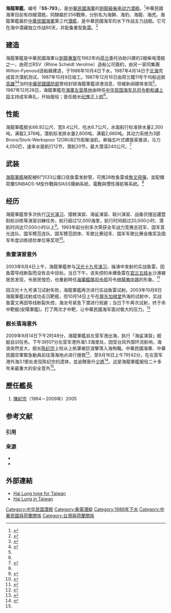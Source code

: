 {{重定向至此|海龍號}}
{{關於|隸屬於中華民國海軍的潛艇|其他意思|海龍}}

{{潛艇
|名称 = [[中華民國海軍|中華民國海軍]][[海虎號|海龍軍艦]]（SS-793） [[File:Flag_of_the_Republic_of_China.svg|30px]]
|图片 = [[File:SS793_Submarines1.jpg|300px]]
|照片说明 = 
|舰种 = 柴電潛艦
|艦級= [[劍龍級潛艦|劍龍級潛艦]]（1號艦）
|命名 = 
|拥有国 = {{ROC}}
|前型 = 
|次型 = 
|同型 = [[海虎號|海虎軍艦]]
|下水 = 1986年10月4日
|竣工 = 1987年10月9日
|结局 = 現役
|水上吃水 = 6.7米（22呎）
|水上排水量 = 2,300噸（滿載：2,376噸）
|水下排水量 = 2,600噸（滿載：2,660噸）
|极限潜深 = 240米
|长度 = 66.92米（219.6呎）
|阔度 = 8.4米（27.6呎）
|动力系统 = 12ORUB215[[柴油機|柴油機]]*3具<br>196蜂巢式電瓶*2
|叶轴 = 單軸五葉式螺旋槳
|水上极速 = 12節1,400匹
|潜行极速 = 20節5,100匹
|乘员 = 軍官8 士官兵58<br>艦長[[上校|上校]]編階
|鱼雷= 533mm魚雷管六具<br>最多28枚[[SUT魚雷|SUT魚雷]]以及[[Mk_48型魚雷|Mk 48型魚雷]](不帶飛彈)
|导弹= 最多28枚潛射型[[魚叉反艦飛彈|魚叉反艦飛彈]]（不帶魚雷）
|其他武装 =
|结构 = 單層外殼
|自持力 = 60天
|续航力 = 18,520公里（水面），水下连续72小时
|其他 = 922KW HolecDG110/47/90發電機*2<br>3,800KW Holec 電機*1
}}

'''海龍軍艦'''，编号「'''SS-793'''」，是[[中華民國海軍|中華民國海軍]]的[[劍龍級|劍龍級]][[柴电动力|柴电动力]][[潜舰|潜舰]]。<ref name="cdnews1">{{cite news |url=http://www.cdnews.com.tw/cdnews_site/docDetail.jsp?coluid=141&docid=100905334 |title=海龙号22年最大意外 舰长落海掙扎救不回 |work=[[中央日报网络报|中央日报网络报]] |date=2009-09-15 |access-date=2009-09-17 |archive-url=https://web.archive.org/web/20140112114640/http://www.cdnews.com.tw/cdnews_site/docDetail.jsp?coluid=141&docid=100905334 |archive-date=2014-01-12 |dead-url=yes }}</ref>中華民國海軍目前有四艘潜舰，同隸屬於256戰隊，分别名为海獅、海豹、海龍、海虎。海龍軍艦屬於[[中華民國海軍|中華民國海軍]]第三代[[潛艦|潛艦]]，是中華民國海军的水下作战主力战舰。它可在海中潜藏独立作战60天，并配备重型[[鱼雷|鱼雷]]。<ref name="voa102">{{cite news |url = http://www.voanews.com/chinese/2009-09-14-voa102.cfm |title=中華民國海军潜舰舰长落海失踪 |work=[[美国之音|美国之音]] |date=2009-09-14}}{{deadlink|date=2012-10-24}}</ref>

== 建造 ==
海龍軍艦是中華民國海軍以[[劍龍專案|劍龍專案]]在1982年向[[荷兰|荷兰]]委托协助兴建的2艘柴电潜舰之一，由荷兰RSV（Rhine Scheldt Verolme）造船公司簽約，由另一家同集團Wilton-Fyenood造船廠建造，于1986年10月4日下水，1987年4月14日于[[北海_(大西洋)|北海]]完成首次潜航测试，1987年10月9日竣工。1987年12月16日由荷兰籍11号干坞船运抵[[高雄|高雄]]<ref name="军事新闻通讯社">{{cite news|url=http://mna.gpwb.gov.tw/MNANew/Internet/NewsDetail.aspx?GUID=37507|title=剑龙成军历尽艰辛官兵战力不断精进|work=[[军事新闻通讯社|军事新闻通讯社]]|date=2007-12-23|deadurl=yes|archiveurl=https://web.archive.org/web/20140112113216/http://mna.gpwb.gov.tw/MNANew/Internet/NewsDetail.aspx?GUID=37507|archivedate=2014-01-12}}</ref><ref name="全球防卫志">{{cite journal|url=http://www.diic.com.tw/mag/mag262/262-48.htm|title=潜进荷兰－剑龙专案秘辛|work=[[全球防卫杂志|全球防卫杂志]]|issue=262期|date=2006-06|deadurl=yes|archiveurl=https://web.archive.org/web/20101227081156/http://www.diic.com.tw/mag/mag262/262-48.htm|archivedate=2010-12-27}}</ref>当时[[中華民國國防部|中華民國國防部]]曾经封锁海龍軍艦进港消息，但被新闻媒体发现<ref name="cdnews1"/>。1987年12月28日，海龍軍艦在[[海軍左营基地|海軍左营基地]]由時任[[中华民国海军总司令|中华民国海军总司令]][[劉和谦|劉和谦]][[上将|上将]]主持成军典礼，开始服役；首任舰长[[纪惟正|纪惟正]][[上校|上校]]<ref name="军事新闻通讯社" />。

==性能==
海龍軍艦舰长66.92公尺、宽8.4公尺、吃水6.7公尺，水面航行标准排水量2,300吨，满载2,376吨，潜航标准排水量2,600吨，满载2,660吨。其动力系统为3部 Brons/Stork-Werkspoor 12ORUB215型柴油机，单轴五叶式螺旋桨推进，马力4,050匹，速率水面航行12节，潜航20节，最大潜深240公尺。<ref name="国防部青年日报">{{cite news|url=http://news.gpwb.gov.tw/newpage_blue/news.php?css=2&rtype=2&nid=6581|title=剑龙级潜舰|work=[[青年日报|青年日报]]|date=2007-01-30|deadurl=yes|archiveurl=https://web.archive.org/web/20100210031740/http://news.gpwb.gov.tw/newpage_blue/news.php?css=2|archivedate=2010-02-10}}</ref>

==武装==
[[海龍號|海龍軍艦]]艏配被6门533公厘口径鱼雷发射管，可携28枚鱼雷或[[AGM-84魚叉反艦飛彈|魚叉飛彈]]，並配備荷蘭SINBADS-M型作戰與SIASS聲納系統、電戰與慣性導航等系統。<ref name="国防部青年日报" />

==经历==
海龍軍艦曾多次执行[[汉光演习|汉光演习]]、猎鲸演習、海鲨演習、联兴演習、战备侦搜巡邏暨耐航训练等演習训練任务，航行超过12,000海里，航行时间超过20,000小时、潜航时间达17,000小时以上<ref>{{cite news |url=http://www.nownews.com/2009/09/14/11490-2506076.htm |title=海龙潜舰舰长落海 下落不明 |work=[[NOWnews|NOWnews]] |date=2009-09-14 |accessdate=2009-09-25 |archive-date=2009-09-23 |archive-url=https://web.archive.org/web/20090923114413/http://www.nownews.com/2009/09/14/11490-2506076.htm |dead-url=no }}</ref>。1993年起分别多次荣获全军战力竞赛总冠军、国军莒光连队、国军模范连队、国军模范团体、军歌比赛冠军、国军军歌比赛金像奖及国军年度训练绩优单位等奖项<ref>{{cite news|url=http://mna.gpwb.gov.tw/MNANew/Internet/NewsDetail.aspx?GUID=37505|title=潜舰官兵袍泽共聚一堂 欢庆剑龙成军廿周年|work=军事新闻通讯社|date=2007-12-23|deadurl=yes|archiveurl=https://web.archive.org/web/20140112115052/http://mna.gpwb.gov.tw/MNANew/Internet/NewsDetail.aspx?GUID=37505|archivedate=2014-01-12}}</ref>。

===魚雷演習意外===
2003年9月4日上午，海龍軍艦参与[[汉光十九号演习|汉光十九号演习]]，操演中发射的实战鱼雷，因鱼雷导线断裂而没有击中目标。当日下午，该失控的未爆鱼雷在[[宜兰|宜兰]][[五结乡|五结乡]]沙滩被居民发现，令居民惶恐，也重創時任[[海軍艦隊司令部|海軍艦隊司令部]]司令[[林鎮夷|林鎮夷]][[中將|中將]]的形象。<ref>{{cite news |url = http://www.nownews.com/2003/09/06/10844-1509066.htm |title=未爆鱼雷引信成功拆除 将以海运方式送回左营 |work=NOWnews |date=2003-09-05}}</ref>

因汉光十九号演习试射失败，海龍軍艦再次进行实战鱼雷试射。2003年10月8日海龍軍艦试射成功击沉靶舰，但10月14日上午在[[屏東縣|屏东]][[加禄堂|加禄堂]]外海的试射中，实战鱼雷又再因导线断裂失控，海龙号紧急下潜进行规避；当日下午再次试射，终于命中靶舰(安陽軍艦)。打了两次才中靶，让中華民國海军面对极大的压力。<ref>{{cite news |url=http://www.libertytimes.com.tw/2003/new/oct/15/today-fo6.htm |title=鱼雷潜射两枚 终于命中靶舰 |work=[[自由时报|自由时报]] |date=2003-10-15 |accessdate=2009-09-18 |archive-date=2005-01-23 |archive-url=https://web.archive.org/web/20050123012313/http://www.libertytimes.com.tw/2003/new/oct/15/today-fo6.htm |dead-url=no }}</ref>

=== 舰长落海意外 ===
2009年9月14日下午2时48分，海龍軍艦自左营军港出海，执行「海鲨演習」舰艇自训任务。下午3时07分左营军港外海1.3海里处，因受台风外围环流影响，海浪突然变大，舰长[[陈纪宗|陈纪宗]]上校从上帆罩被巨浪擊落入海殉職。中華民國海軍、中華民國空軍緊急動員前往落海地点进行搜救<ref>{{cite news |url=http://www.cdnews.com.tw/cdnews_site/docDetail.jsp?coluid=108&docid=100905255 |title=海龙潜舰舰长陈纪宗落海失踪 国军搜救 |work=中央日报网络报 |date=2009-09-14 |access-date=2009-09-17 |archive-url=https://web.archive.org/web/20140112114514/http://www.cdnews.com.tw/cdnews_site/docDetail.jsp?coluid=108&docid=100905255 |archive-date=2014-01-12 |dead-url=yes }}</ref>，至9月16日上午7时42分，在左营军港外海3.1里处发现陈纪宗的遗体，並追贈晉升[[少將|少將]]<ref>{{cite news|url=http://www.cna.com.tw/SearchNews/doDetail.aspx?id=200909160060|title=陈纪宗遗体寻获 家属伤心迎灵|work=[[中央通訊社|中央通訊社]]|date=2009-09-16|deadurl=yes|archiveurl=https://web.archive.org/web/20140112123518/http://www.cna.com.tw/SearchNews/doDetail.aspx?id=200909160060|archivedate=2014-01-12}}</ref>。这是海龍軍艦服役二十多年来最重大的安全意外<ref name="voa102" />。

== 歷任艦長 ==
# [[陳紀宗|陳紀宗]]（1964－2009年）2005

== 参考文献 ==
=== 引用 ===
{{Reflist|2}}

=== 来源 ===
* {{cite book |author=高智陽 |title=潛進荷蘭－劍龍專案秘辛Inside the Taiwan－Netherland Submarine Sale}}
* {{VOA}}

== 外部連結 ==
* [http://www.dutchsubmarines.com/export/export_chienlung_hailung.htm Hai  Lung type for Taiwan] {{Webarchive|url=https://archive.is/20120727234607/http://www.dutchsubmarines.com/export/export_chienlung_hailung.htm |date=2012-07-27 }}
* [http://www.dutchsubmarines.com/pictures/pictures_chienlung_hailung_taiwan.htm Hai Lung in Taiwan] {{Wayback|url=http://www.dutchsubmarines.com/pictures/pictures_chienlung_hailung_taiwan.htm |date=20091015063206 }}

{{白魚級潛艇}}
{{中華民國海軍潛艦}}
{{中華民國海軍艦艇}}

[[Category:中华民国潜舰|Category:中华民国潜舰]]
[[Category:柴電潛艇|Category:柴電潛艇]]
[[Category:1986年下水|Category:1986年下水]]
[[Category:中華民國與荷蘭關係|Category:中華民國與荷蘭關係]]
[[Category:台灣與荷蘭關係|Category:台灣與荷蘭關係]]